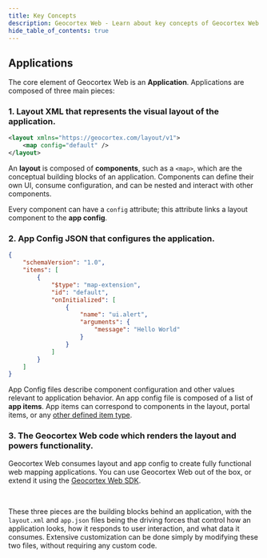 ```yaml
---
title: Key Concepts
description: Geocortex Web - Learn about key concepts of Geocortex Web
hide_table_of_contents: true
---
```



<DesignerCallout />

## Applications

The core element of Geocortex Web is an **Application**. Applications are composed of three main pieces:

### 1. Layout XML that represents the visual layout of the application.

```xml
<layout xmlns="https://geocortex.com/layout/v1">
    <map config="default" />
</layout>
```

An **layout** is composed of **components**, such as a `<map>`, which are the conceptual building blocks of an application. Components can define their own UI, consume configuration, and can be nested and interact with other components.

Every component can have a `config` attribute; this attribute links a layout component to the **app config**.

### 2. App Config JSON that configures the application.

```json
{
    "schemaVersion": "1.0",
    "items": [
        {
            "$type": "map-extension",
            "id": "default",
            "onInitialized": [
                {
                    "name": "ui.alert",
                    "arguments": {
                        "message": "Hello World"
                    }
                }
            ]
        }
    ]
}
```

App Config files describe component configuration and other values relevant to application behavior. An app config file is composed of a list of **app items**. App items can correspond to components in the layout, portal items, or any [other defined item type](configuration-app-config-reference.mdx#custom-app-items).

### 3. The Geocortex Web code which renders the layout and powers functionality.

Geocortex Web consumes layout and app config to create fully functional web mapping applications. You can use Geocortex Web out of the box, or extend it using the [Geocortex Web SDK](sdk-overview.mdx).

<br />

These three pieces are the building blocks behind an application, with the `layout.xml` and `app.json` files being the driving forces that control how an application looks, how it responds to user interaction, and what data it consumes. Extensive customization can be done simply by modifying these two files, without requiring any custom code.
